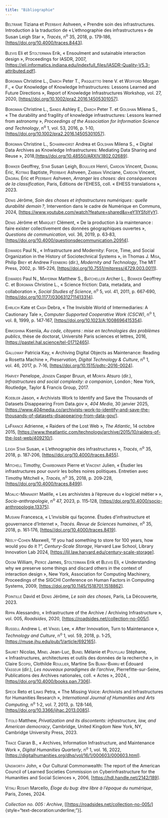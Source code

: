 ---
title: "Bibliographie"
---

<?xml version="1.0"?>

::::::::::::::::::::::::::::::::::: {.csl-bib-body style="line-height: 1.35; "}
::: {.csl-entry style="margin-bottom: 1em;"}
[Beltrame]{.smallcaps} Tiziana et [Peerbaye]{.smallcaps} Ashveen, « Prendre soin des infrastructures. Introduction à la traduction de « L’ethnographie des infrastructures » de Susan Leigh Star », <i>Tracés</i>, n<sup>o</sup> 35, 2018, p. 179‑186, \[[https//doi.org/10.4000/traces.8443](https//doi.org/10.4000/traces.8443)\].
:::

::: {.csl-entry style="margin-bottom: 1em;"}
[Blevis]{.smallcaps} Eli et [Stolterman]{.smallcaps} Erik, « Ensoulment and sutainable interaction design », Proceedings for IASDR, 2007, \[<https://eli.informatics.indiana.edu/indexfull_files/IASDR-Quality-V5.3-attributed.pdf>\].
:::

::: {.csl-entry style="margin-bottom: 1em;"}
[Borgman]{.smallcaps} Christine L., [Darch]{.smallcaps} Peter T., [Pasquetto]{.smallcaps} Irene V. et [Wofford]{.smallcaps} Morgan F., « Our Knowledge of Knowledge Infrastructures: Lessons Learned and Future Directions », Report of Knowledge Infrastructures Workshop, vol. 27, 2020, \[[https//doi.org/10.1002/pra2.2016.14505301057](https//doi.org/10.1002/pra2.2016.14505301057)\].
:::

::: {.csl-entry style="margin-bottom: 1em;"}
[Borgman]{.smallcaps} Christine L., [Sands]{.smallcaps} Ashley E., [Darch]{.smallcaps} Peter T. et [Golshan]{.smallcaps} Milena S., « The durability and fragility of knowledge infrastructures: Lessons learned from astronomy », <i>Proceedings of the Association for Information Science and Technology</i>, n<sup>o</sup> 1, vol. 53, 2016, p. 1‑10, \[[https//doi.org/10.1002/pra2.2016.14505301057](https//doi.org/10.1002/pra2.2016.14505301057)\].
:::

::: {.csl-entry style="margin-bottom: 1em;"}
[Borgman]{.smallcaps} Christine L., [Scharnhorst]{.smallcaps} Andrea et [Golshan]{.smallcaps} Milena S., « Digital Data Archives as Knowledge Infrastructures: Mediating Data Sharing and Reuse », 2018,\[[https//doi.org/10.48550/ARXIV.1802.02689](https//doi.org/10.48550/ARXIV.1802.02689)\].
:::

::: {.csl-entry style="margin-bottom: 1em;"}
[Bowker]{.smallcaps} Geoffrey, [Star]{.smallcaps} Susan Leigh, [Boullier]{.smallcaps} Henri, [Cardon]{.smallcaps} Vincent, [Dagiral]{.smallcaps} Éric, [Kotras]{.smallcaps} Baptiste, [Peerbaye]{.smallcaps} Ashveen, [Zabban]{.smallcaps} Vinciane, [Cardon]{.smallcaps} Vincent, [Dagiral]{.smallcaps} Éric et [Peerbaye]{.smallcaps} Ashveen, <i>Arranger les choses: des conséquences de la classification</i>, Paris, Éditions de l’EHESS, coll. « EHESS translations », 2023.
:::

::: {.csl-entry style="margin-bottom: 1em;"}
[Denis]{.smallcaps} Jérôme, <i>Soin des choses et infrastructures numériques : quelle durabilité demain ?</i>, Intervention dans le cadre de Numérique en Communs, 2024, \[[[https://www.youtube.com/watch?feature=shared&v=eY1lYSfoYyY](https://www.youtube.com/watch?feature=shared&v=eY1lYSfoYyYhttps://www.youtube.com/watch?feature=shared&v=eY1lYSfoYyY)]{style="text-decoration:underline;"}\].
:::

::: {.csl-entry style="margin-bottom: 1em;"}
[Denis]{.smallcaps} Jérôme et [Marquet]{.smallcaps} Clément, « De la production à la maintenance : faire exister collectivement des données géographiques ouvertes », <i>Questions de communication</i>, vol. 36, 2019, p. 63‑83, \[[https//doi.org/10.4000/questionsdecommunication.20914](https//doi.org/10.4000/questionsdecommunication.20914)\].
:::

::: {.csl-entry style="margin-bottom: 1em;"}
[Edwards]{.smallcaps} Paul N., « Infrastructure and Modernity: Force, Time, and Social Organization in the History of Sociotechnical Systems », in Thomas J. [Misa]{.smallcaps}, Philip [Brey]{.smallcaps} et Andrew [Feenberg]{.smallcaps} (dir.), <i>Modernity and Technology</i>, The MIT Press, 2002, p. 185‑226, \[[https//doi.org/10.7551/mitpress/4729.003.0011](https//doi.org/10.7551/mitpress/4729.003.0011)\].
:::

::: {.csl-entry style="margin-bottom: 1em;"}
[Edwards]{.smallcaps} Paul N., [Mayernik]{.smallcaps} Matthew S., [Batcheller]{.smallcaps} Archer L., [Bowker]{.smallcaps} Geoffrey C. et [Borgman]{.smallcaps} Christine L., « Science friction: Data, metadata, and collaboration », <i>Social Studies of Science</i>, n<sup>o</sup> 5, vol. 41, 2011, p. 667‑690, \[[https//doi.org/10.1177/0306312711413314](https//doi.org/10.1177/0306312711413314)\].
:::

::: {.csl-entry style="margin-bottom: 1em;"}
[Ehrlich]{.smallcaps} Kate et [Cash]{.smallcaps} Debra, « The Invisible World of Intermediaries: A Cautionary Tale », <i>Computer Supported Cooperative Work (CSCW)</i>, n<sup>o</sup> 1, vol. 8, 1999, p. 147‑167, \[[https//doi.org/10.1023/A:1008696415354](https//doi.org/10.1023/A:1008696415354)\].
:::

::: {.csl-entry style="margin-bottom: 1em;"}
[Ermoshina]{.smallcaps} Kseniia, <i>Au code, citoyens : mise en technologies des problèmes publics</i>, thèse de doctorat, Université Paris sciences et lettres, 2016, \[<https://pastel.hal.science/tel-01712465>\].
:::

::: {.csl-entry style="margin-bottom: 1em;"}
[Galloway]{.smallcaps} Patricia Kay, « Archiving Digital Objects as Maintenance: Reading a Rosetta Machine », <i>Preservation, Digital Technology & Culture</i>, n<sup>o</sup> 1, vol. 46, 2017, p. 7‑16, \[[https//doi.org/10.1515/pdtc-2016-0024](https//doi.org/10.1515/pdtc-2016-0024)\].
:::

::: {.csl-entry style="margin-bottom: 1em;"}
[Harvey]{.smallcaps} Penelope, [Jensen]{.smallcaps} Casper Bruun, et [Morita]{.smallcaps} Atsuro (dir.), <i>Infrastructures and social complexity: a companion</i>, London ; New York, Routledge, Taylor & Francis Group, 2017.
:::

::: {.csl-entry style="margin-bottom: 1em;"}
[Koebler]{.smallcaps} Jason, « Archivists Work to Identify and Save the Thousands of Datasets Disappearing From Data.gov », <i>404 Media</i>, 30 janvier 2025, \[<https://www.404media.co/archivists-work-to-identify-and-save-the-thousands-of-datasets-disappearing-from-data-gov/>\].
:::

::: {.csl-entry style="margin-bottom: 1em;"}
[LaFrance]{.smallcaps} Adrienne, « Raiders of the Lost Web », <i>The Atlantic</i>, 14 octobre 2015, \[<https://www.theatlantic.com/technology/archive/2015/10/raiders-of-the-lost-web/409210/>\].
:::

::: {.csl-entry style="margin-bottom: 1em;"}
[Leigh Star]{.smallcaps} Susan, « L’ethnographie des infrastructures », <i>Tracés</i>, n<sup>o</sup> 35, 2018, p. 187‑206, \[[https//doi.org/10.4000/traces.8455](https//doi.org/10.4000/traces.8455)\].
:::

::: {.csl-entry style="margin-bottom: 1em;"}
[Mitchell]{.smallcaps} Timothy, [Charbonnier]{.smallcaps} Pierre et [Vincent]{.smallcaps} Julien, « Étudier les infrastructures pour ouvrir les boîtes noires politiques. Entretien avec Timothy Mitchell », <i>Tracés</i>, n<sup>o</sup> 35, 2018, p. 209‑228, \[[https//doi.org/10.4000/traces.8499](https//doi.org/10.4000/traces.8499)\].
:::

::: {.csl-entry style="margin-bottom: 1em;"}
[Moalic-Minnaert]{.smallcaps} Maëlle, « Les archivistes à l’épreuve du « logiciel métier » », <i>Socio-anthropologie</i>, n<sup>o</sup> 47, 2023, p. 115‑128, \[[https//doi.org/10.4000/socio-anthropologie.13375](https//doi.org/10.4000/socio-anthropologie.13375)\].
:::

::: {.csl-entry style="margin-bottom: 1em;"}
[Musiani]{.smallcaps} Francesca, « L’invisible qui façonne. Études d’infrastructure et gouvernance d’Internet », <i>Tracés. Revue de Sciences humaines</i>, n<sup>o</sup> 35, 2018, p. 161‑176, \[[https//doi.org/10.4000/traces.8419](https//doi.org/10.4000/traces.8419)\].
:::

::: {.csl-entry style="margin-bottom: 1em;"}
[Neely-Cohen]{.smallcaps} Maxwell, "If you had something to store for 100 years, how would you do it ?", <i>Century-Scale Storage</i>, Harvard Law School, Library Innovation Lab 2024, \[[[https://lil.law.harvard.edu/century-scale-storage](https://lil.law.harvard.edu/century-scale-storagehttps://lil.law.harvard.edu/century-scale-storage)]{style="text-decoration:underline;"}\].
:::

::: {.csl-entry style="margin-bottom: 1em;"}
[Odom]{.smallcaps} William, [Pierce]{.smallcaps} James, [Stolterman]{.smallcaps} Erik et [Blevis]{.smallcaps} Eli, « Understanding why we preserve some things and discard others in the context of interaction design », New York, Association for Computing Machinery, Proceedings of the SIGCHI Conference on Human Factors in Computing Systems, 2009, \[<https://doi.org/10.1145/1518701.1518862>\].
:::

::: {.csl-entry style="margin-bottom: 1em;"}
[Pointille]{.smallcaps} David et [Denis]{.smallcaps} Jérôme, <i>Le soin des choses</i>, Paris, La Découverte, 2023.
:::

::: {.csl-entry style="margin-bottom: 1em;"}
[Rippa]{.smallcaps} Alessandro, « Infrastructure of the Archive / Archiving Infrastructure », vol. 005, <i>Roadsides</i>, 2020, \[<https://roadsides.net/collection-no-005/>\].
:::

::: {.csl-entry style="margin-bottom: 1em;"}
[Russell]{.smallcaps} Andrew L. et [Vinsel]{.smallcaps} Lee, « After Innovation, Turn to Maintenance », <i>Technology and Culture</i>, n<sup>o</sup> 1, vol. 59, 2018, p. 1‑25, \[<https://muse.jhu.edu/pub/1/article/692165>\].
:::

::: {.csl-entry style="margin-bottom: 1em;"}
[Sauret]{.smallcaps} Nicolas, [Minel]{.smallcaps} Jean-Luc, [Bunel]{.smallcaps} Mélanie et [Pouyllau]{.smallcaps} Stéphane, « Infrastructures, architectures et outils des données de la recherche », in Claire [Scopsi]{.smallcaps}, Clothilde [Roullier]{.smallcaps}, Martine [Sin Blima-Barru]{.smallcaps} et Édouard [Vasseur]{.smallcaps} (dir.), <i>Les nouveaux paradigmes de l’archive</i>, Pierrefitte-sur-Seine, Publications des Archives nationales, coll. « Actes », 2024, , \[[https//doi.org/10.4000/books.pan.7306](https//doi.org/10.4000/books.pan.7306)\].
:::

::: {.csl-entry style="margin-bottom: 1em;"}
[Speck]{.smallcaps} Reto et [Links]{.smallcaps} Petra, « The Missing Voice: Archivists and Infrastructures for Humanities Research », <i>International Journal of Humanities and Arts Computing</i>, n<sup>o</sup> 1‑2, vol. 7, 2013, p. 128‑146, \[[https//doi.org/10.3366/ijhac.2013.0085](https//doi.org/10.3366/ijhac.2013.0085)\].
:::

::: {.csl-entry style="margin-bottom: 1em;"}
[Titolo]{.smallcaps} Matthew, <i>Privatization and its discontents: infrastructure, law, and American democracy</i>, Cambridge, United Kingdom New York, NY, Cambridge University Press, 2023.
:::

::: {.csl-entry style="margin-bottom: 1em;"}
[Trace]{.smallcaps} Ciaran B., « Archives, Information Infrastructure, and Maintenance Work », <i>Digital Humanities Quarterly</i>, n<sup>o</sup> 1, vol. 16, 2022, \[<https://digitalhumanities.org/dhq/vol/16/1/000603/000603.html>\].
:::

::: {.csl-entry style="margin-bottom: 1em;"}
[Unsworth]{.smallcaps} John, « Our Cultural Commonwealth: The report of the American Council of Learned Societies Commission on Cyberinfrastructure for the Humanities and Social Sciences », 2006, \[<https://hdl.handle.net/2142/189>\].
:::

::: {.csl-entry style="margin-bottom: 1em;"}
[Vitali Rosati]{.smallcaps} Marcello, <i>Éloge du bug: être libre à l’époque du numérique</i>, Paris, Zones, 2024.
:::

::: csl-entry
<i>Collection no. 005 : Archive</i>, \[\[<https://roadsides.net/collection-no-005/>\]{style="text-decoration:underline;"}\].
:::
:::::::::::::::::::::::::::::::::::
